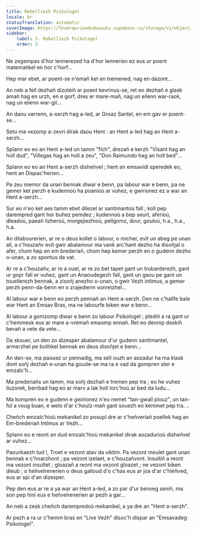 ```yaml
---
title: Rebelliezh Psikologel
locale: br
statusTranslation: automatic
coverImage: https://lhvmrqwrcowdvduuaukz.supabase.co/storage/v1/object/public/strapi-uploads/small_cover-tratado-de-psicologia-revolucionaria.webp-5e15e1cec4e0ebebcde5d7fc7565d8fd.webp
sidebar:
    label: 3. Rebelliezh Psikologel
    order: 3
---
```

Ne zegempas d'hor lennerezed ha d'hor lennerien ez eus ur poent matematikel en hor c'horf...

Hep mar ebet, ar poent-se n'emañ ket en tremened, nag en dazont...

An neb a fell dezhañ dizoleiñ ar poent kevrinus-se, ret eo dezhañ e glask amañ hag en urzh, en e gorf, dres er mare-mañ, nag un eilenn war-raok, nag un eilenn war-gil...

An daou varrenn, a-serzh hag a-led, ar Groaz Santel, en em gav er poent-se...

Setu ma vezomp a-zevri dirak daou Hent : an Hent a-led hag an Hent a-serzh...

Splann eo eo an Hent a-led un tamm "fich", drezañ e kerzh "Visant hag an holl dud", "Villegas hag an holl a zeu", "Don Raimundo hag an holl bed"...

Splann eo eo an Hent a-serzh disheñvel ; hent an emsavidi speredek eo, hent an Dispac'herien...

Pa zeu memor da unan bennak diwar e benn, pa labour war e benn, pa ne gemer ket perzh e kudennoù ha poanioù ar vuhez, e gwirionez ez a war an Hent a-serzh...

Sur eo n'eo ket aes tamm ebet dilezel ar santimantoù fall ; koll pep darempred gant hor buhez pemdez ; kudennoù a bep seurt, aferioù, dleadoù, paeañ lizheroù, morgejiezhioù, pellgomz, dour, gouloù, h.a., h.a., h.a.

An dilabourerien, ar re o deus kollet o labour, o micher, evit un abeg pe unan all, a c'houzañv evit gwir abalamour ma vank arc'hant dezho ha disoñjal o afer, chom hep en em brederiañ, chom hep kemer perzh en o gudenn dezho o-unan, a zo spontus da vat.

Ar re a c'houzañv, ar re a ouel, ar re zo bet tapet gant un trubarderezh, gant ur gopr fall er vuhez, gant un Anaoudegezh fall, gant un gaou pe gant un touellerezh bennak, a zisoñj anezho o-unan, o gwir Vezh intimus, a gemer perzh penn-da-benn en o zrajedienn vonreizhel...

Al labour war e benn eo perzh pennañ an Hent a-serzh. Den ne c'hallfe bale war Hent an Emsav Bras, ma ne labourfe biken war e benn...

Al labour a gomzomp diwar e benn zo labour Psikologel ; plediñ a ra gant ur c'hemmesk eus ar mare a-vremañ emaomp ennañ. Ret eo deomp deskiñ bevañ a vete da vete...

Da skouer, un den zo dizesper abalamour d'ur gudenn santimantel, armerzhel pe bolitikel bennak en deus disoñjet e benn...

An den-se, ma paouez ur pennadig, ma sell ouzh an aozadur ha ma klask dont soñj dezhañ e-unan ha goude-se ma ra e vad da gompren ster e emzalc'h...

Ma prederiañs un tamm, ma soñj dezhañ e tremen pep tra ; eo he vuhez iluzorek, berrbad hag eo ar marv a lak holl lorc'hoù ar bed da ludu...

Ma kompren eo e gudenn e gwirionez n'eo nemet "tan-gwall plouz", un tan-fol a voug buan, e welo d'ar c'houlz-mañ gant souezh eo kemmet pep tra. ..

Cheñch emzalc'hioù mekanikel zo posupl dre ar c'heñveriañ poellek hag an Em-brederiañ Intimus ar Vezh...

Splann eo e reont an dud emzalc'hioù mekanikel dirak aozadurioù disheñvel ar vuhez...

Paourkaezh tud !, Troet e vezont atav da viktim. Pa vezont meulet gant unan bennak e c'hoarzhont ; pa vezont izelaet, e c'houzañvont. Insultiñ a reont ma vezont insultet ; gloazañ a reont ma vezont gloazet ; ne vezont biken dieub ; o heñvelrenerien o deus galloud d'o c'has eus ar joa d'ar c'hleñved, eus ar spi d'an dizesper.

Pep den eus ar re a ya war an Hent a-led, a zo par d'ur benveg seniñ, ma son pep hini eus e heñvelrenerien ar pezh a gar...

An neb a zesk cheñch darempredoù mekanikel, a ya dre an "Hent a-serzh".

Ar pezh a ra ur c'hemm bras en "Live Vezh" disoc'h dispar an "Emsavadeg Psikologel".

